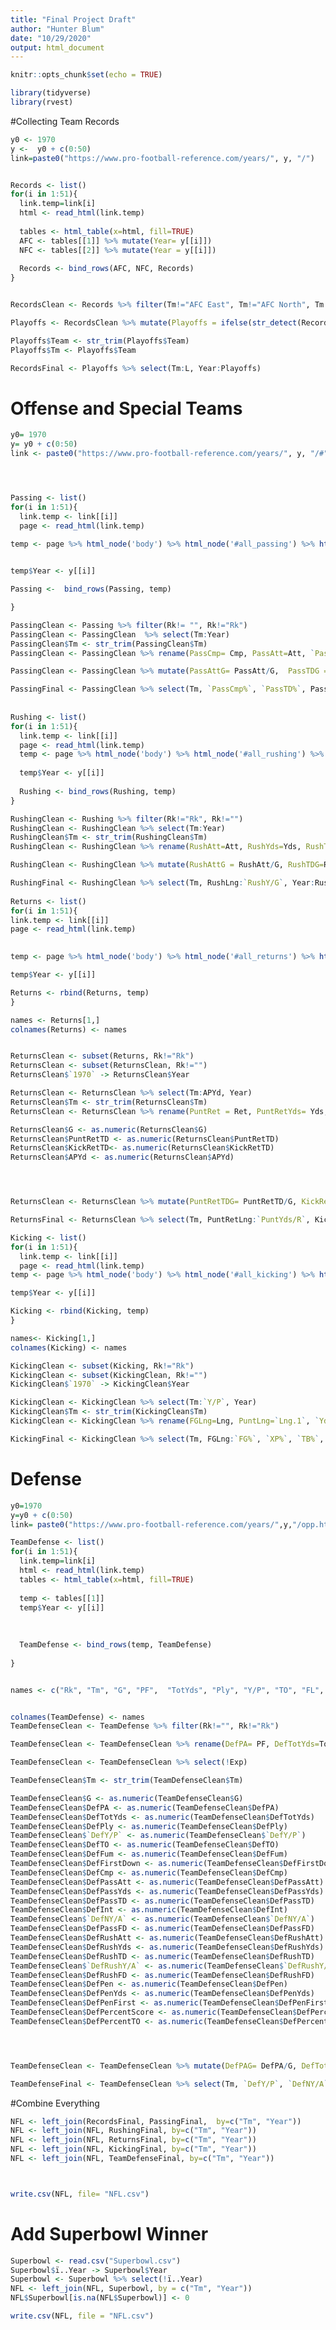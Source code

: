 ---
title: "Final Project Draft"
author: "Hunter Blum"
date: "10/29/2020"
output: html_document
---

```{r setup, include=FALSE}
knitr::opts_chunk$set(echo = TRUE)
```

```{r}
library(tidyverse)
library(rvest)

```

#Collecting Team Records
```{r}
y0 <- 1970
y <-  y0 + c(0:50)
link=paste0("https://www.pro-football-reference.com/years/", y, "/")


Records <- list()
for(i in 1:51){
  link.temp=link[i]
  html <- read_html(link.temp)
  
  tables <- html_table(x=html, fill=TRUE)
  AFC <- tables[[1]] %>% mutate(Year= y[[i]])
  NFC <- tables[[2]] %>% mutate(Year = y[[i]])
  
  Records <- bind_rows(AFC, NFC, Records)
}


RecordsClean <- Records %>% filter(Tm!="AFC East", Tm!="AFC North", Tm!="AFC South", Tm!="AFC West", Tm!="NFC North", Tm!="NFC South", Tm!="NFC West", Tm!= "NFC East", Tm!="AFC Central", Tm!="NFC Central")

Playoffs <- RecordsClean %>% mutate(Playoffs = ifelse(str_detect(RecordsClean$Tm, "[*+]"), 1, 0)) %>% mutate(Team = str_remove_all(RecordsClean$Tm, "[*+]")) 

Playoffs$Team <- str_trim(Playoffs$Team)
Playoffs$Tm <- Playoffs$Team

RecordsFinal <- Playoffs %>% select(Tm:L, Year:Playoffs) 


```

# Offense and Special Teams
```{r}
y0= 1970
y= y0 + c(0:50)
link <- paste0("https://www.pro-football-reference.com/years/", y, "/#")




Passing <- list()
for(i in 1:51){
  link.temp <- link[[i]]
  page <- read_html(link.temp)
  
temp <- page %>% html_node('body') %>% html_node('#all_passing') %>% html_nodes(xpath='comment()') %>% html_text() %>% read_html() %>% html_node('table') %>% html_table()


temp$Year <- y[[i]]

Passing <-  bind_rows(Passing, temp)

}

PassingClean <- Passing %>% filter(Rk!= "", Rk!="Rk")
PassingClean <- PassingClean  %>% select(Tm:Year)
PassingClean$Tm <- str_trim(PassingClean$Tm)
PassingClean <- PassingClean %>% rename(PassCmp= Cmp, PassAtt=Att, `PassCmp%` = `Cmp%`,  PassTD = TD, `PassTD%`=`TD%`, PassInt = Int, `PassInt%`=`Int%`, PassLng=Lng, `PassY/A`= `Y/A`, `PassAY/A`= `AY/A`, `PassY/C` = `Y/C`, `PassY/G`= `Y/G`, PassRate=Rate, PassSack= Sk,  `PassNY/A`= `NY/A`, `PassANY/A`= `ANY/A`, `PassSack%` = `Sk%`, `Pass4QC`= `4QC`, PassGWD=GWD )

PassingClean <- PassingClean %>% mutate(PassAttG= PassAtt/G,  PassTDG = PassTD/G, PassIntG=PassInt/G, PassSackG= PassSack/G)

PassingFinal <- PassingClean %>% select(Tm, `PassCmp%`, `PassTD%`, PassLng:PassRate,`PassNY/A`:`PassSack%`, Year: PassSackG )
  
  
Rushing <- list()
for(i in 1:51){
  link.temp <- link[[i]]
  page <- read_html(link.temp)
  temp <- page %>% html_node('body') %>% html_node('#all_rushing') %>% html_nodes(xpath='comment()') %>% html_text() %>% read_html() %>% html_node('table') %>% html_table() 
  
  temp$Year <- y[[i]]
  
  Rushing <- bind_rows(Rushing, temp)
}

RushingClean <- Rushing %>% filter(Rk!="Rk", Rk!="")
RushingClean <- RushingClean %>% select(Tm:Year)
RushingClean$Tm <- str_trim(RushingClean$Tm)
RushingClean <- RushingClean %>% rename(RushAtt=Att, RushYds=Yds, RushTD=TD, RushLng=Lng, `RushY/A`=`Y/A`, `RushY/G`= `Y/G`, RushFmb=Fmb)

RushingClean <- RushingClean %>% mutate(RushAttG = RushAtt/G, RushTDG=RushTD/G, RushFmbG= RushFmb/G)

RushingFinal <- RushingClean %>% select(Tm, RushLng:`RushY/G`, Year:RushFmbG)
  
Returns <- list()
for(i in 1:51){
link.temp <- link[[i]]
page <- read_html(link.temp)

  
temp <- page %>% html_node('body') %>% html_node('#all_returns') %>% html_nodes(xpath='comment()') %>% html_text() %>% read_html() %>% html_node('table') %>% html_table() 

temp$Year <- y[[i]]

Returns <- rbind(Returns, temp)
}

names <- Returns[1,]
colnames(Returns) <- names


ReturnsClean <- subset(Returns, Rk!="Rk")
ReturnsClean <- subset(ReturnsClean, Rk!="")
ReturnsClean$`1970` -> ReturnsClean$Year

ReturnsClean <- ReturnsClean %>% select(Tm:APYd, Year)
ReturnsClean$Tm <- str_trim(ReturnsClean$Tm)
ReturnsClean <- ReturnsClean %>% rename(PuntRet = Ret, PuntRetYds= Yds, PuntRetTD = TD, PuntRetLng= Lng, `PuntYds/R`= `Y/R`, KickRet= Rt, KickRetYds= `Yds.1`, KickRetTD = `TD.1`, KickRetLng= `Lng.1`, `KickYds/R`=`Y/Rt`)

ReturnsClean$G <- as.numeric(ReturnsClean$G)
ReturnsClean$PuntRetTD <- as.numeric(ReturnsClean$PuntRetTD)
ReturnsClean$KickRetTD<- as.numeric(ReturnsClean$KickRetTD)
ReturnsClean$APYd <- as.numeric(ReturnsClean$APYd)




ReturnsClean <- ReturnsClean %>% mutate(PuntRetTDG= PuntRetTD/G, KickRetTDG=KickRetTD/G, APYdG= APYd/G)

ReturnsFinal <- ReturnsClean %>% select(Tm, PuntRetLng:`PuntYds/R`, KickRetLng:APYdG)

Kicking <- list()
for(i in 1:51){
  link.temp <- link[[i]]
  page <- read_html(link.temp)
temp <- page %>% html_node('body') %>% html_node('#all_kicking') %>% html_nodes(xpath='comment()') %>% html_text() %>% read_html() %>% html_node('table') %>% html_table() 

temp$Year <- y[[i]]

Kicking <- rbind(Kicking, temp)
}

names<- Kicking[1,]
colnames(Kicking) <- names

KickingClean <- subset(Kicking, Rk!="Rk")
KickingClean <- subset(KickingClean, Rk!="")
KickingClean$`1970` -> KickingClean$Year

KickingClean <- KickingClean %>% select(Tm:`Y/P`, Year)
KickingClean$Tm <- str_trim(KickingClean$Tm)
KickingClean <- KickingClean %>% rename(FGLng=Lng, PuntLng=`Lng.1`, `Yds/Punt`=`Y/P`)

KickingFinal <- KickingClean %>% select(Tm, FGLng:`FG%`, `XP%`, `TB%`, KOAvg, `Yds/Punt`:Year)

```


# Defense
```{r}
y0=1970
y=y0 + c(0:50)
link= paste0("https://www.pro-football-reference.com/years/",y,"/opp.htm")

TeamDefense <- list()
for(i in 1:51){
  link.temp=link[i]
  html <- read_html(link.temp)
  tables <- html_table(x=html, fill=TRUE)
  
  temp <- tables[[1]]
  temp$Year <- y[[i]]
 
    
    
  TeamDefense <- bind_rows(temp, TeamDefense)
  
}


names <- c("Rk", "Tm", "G", "PF",  "TotYds", "Ply", "Y/P", "TO", "FL", "FirstDown", "Cmp", "PassAtt", "PassYds", "PassTD", "Int", "NY/A", "PassFirstDown", "RushAtt", "RushYds", "RushTD", "RushY/A", "RushFirstDown", "Pen", "PenYds", "PenFirst", "PercentScore", "PercentTO", "Exp", "Year")


colnames(TeamDefense) <- names
TeamDefenseClean <- TeamDefense %>% filter(Rk!="", Rk!="Rk")

TeamDefenseClean <- TeamDefenseClean %>% rename(DefPA= PF, DefTotYds=TotYds, DefPly= Ply, `DefY/P`= `Y/P`, DefTO=TO, DefFum=FL, DefFirstDown= FirstDown, DefCmp=Cmp, DefPassAtt= PassAtt, DefPassYds= PassYds, DefPassTD= PassTD, DefInt= Int, `DefNY/A`= `NY/A`, DefPassFD= PassFirstDown, DefRushAtt= RushAtt, DefRushYds= RushYds, `DefRushY/A`=`RushY/A`, DefRushFD= RushFirstDown, DefPen= Pen, DefPenYds=PenYds, DefPenFirst= PenFirst, DefPercentScore= PercentScore, DefPercentTO = PercentTO, DefRushTD= RushTD)

TeamDefenseClean <- TeamDefenseClean %>% select(!Exp) 

TeamDefenseClean$Tm <- str_trim(TeamDefenseClean$Tm)

TeamDefenseClean$G <- as.numeric(TeamDefenseClean$G)
TeamDefenseClean$DefPA <- as.numeric(TeamDefenseClean$DefPA)
TeamDefenseClean$DefTotYds <- as.numeric(TeamDefenseClean$DefTotYds)
TeamDefenseClean$DefPly <- as.numeric(TeamDefenseClean$DefPly)
TeamDefenseClean$`DefY/P` <- as.numeric(TeamDefenseClean$`DefY/P`)
TeamDefenseClean$DefTO <- as.numeric(TeamDefenseClean$DefTO)
TeamDefenseClean$DefFum <- as.numeric(TeamDefenseClean$DefFum)
TeamDefenseClean$DefFirstDown <- as.numeric(TeamDefenseClean$DefFirstDown)
TeamDefenseClean$DefCmp <- as.numeric(TeamDefenseClean$DefCmp)
TeamDefenseClean$DefPassAtt <- as.numeric(TeamDefenseClean$DefPassAtt)
TeamDefenseClean$DefPassYds <- as.numeric(TeamDefenseClean$DefPassYds)
TeamDefenseClean$DefPassTD <- as.numeric(TeamDefenseClean$DefPassTD)
TeamDefenseClean$DefInt <- as.numeric(TeamDefenseClean$DefInt)
TeamDefenseClean$`DefNY/A` <- as.numeric(TeamDefenseClean$`DefNY/A`)
TeamDefenseClean$DefPassFD <- as.numeric(TeamDefenseClean$DefPassFD)
TeamDefenseClean$DefRushAtt <- as.numeric(TeamDefenseClean$DefRushAtt)
TeamDefenseClean$DefRushYds <- as.numeric(TeamDefenseClean$DefRushYds)
TeamDefenseClean$DefRushTD <- as.numeric(TeamDefenseClean$DefRushTD)
TeamDefenseClean$`DefRushY/A` <- as.numeric(TeamDefenseClean$`DefRushY/A`)
TeamDefenseClean$DefRushFD <- as.numeric(TeamDefenseClean$DefRushFD)
TeamDefenseClean$DefPen <- as.numeric(TeamDefenseClean$DefPen)
TeamDefenseClean$DefPenYds <- as.numeric(TeamDefenseClean$DefPenYds)
TeamDefenseClean$DefPenFirst <- as.numeric(TeamDefenseClean$DefPenFirst)
TeamDefenseClean$DefPercentScore <- as.numeric(TeamDefenseClean$DefPercentScore)
TeamDefenseClean$DefPercentTO <- as.numeric(TeamDefenseClean$DefPercentTO)




TeamDefenseClean <- TeamDefenseClean %>% mutate(DefPAG= DefPA/G, DefTotYds=DefTotYds/G, DefTOG=DefTO/G, DefFirstDownG= DefFirstDown/G, DefCmpG= DefCmp/G, DefPassYdsG= DefPassYds/G, DefPassTDG= DefPassTD/G, DefIntG= DefInt/G, DefPassFDG= DefPassFD/G, DefRushYdsG= DefRushYds/G, DefRushTDG= DefRushTD/G, DefRushFDG=DefRushFD/G, DefPenG=DefPen/G, DefPenYdsG= DefPenYds/G, DefPenFirstG= DefPenFirst/G)

TeamDefenseFinal <- TeamDefenseClean %>% select(Tm, `DefY/P`, `DefNY/A`, `DefRushY/A`, DefPercentScore, Year:DefPenFirstG)

```

#Combine Everything
```{r}

NFL <- left_join(RecordsFinal, PassingFinal,  by=c("Tm", "Year"))
NFL <- left_join(NFL, RushingFinal, by=c("Tm", "Year"))
NFL <- left_join(NFL, ReturnsFinal, by=c("Tm", "Year"))
NFL <- left_join(NFL, KickingFinal, by=c("Tm", "Year"))
NFL <- left_join(NFL, TeamDefenseFinal, by=c("Tm", "Year"))



write.csv(NFL, file= "NFL.csv")

```

# Add Superbowl Winner
```{r}
Superbowl <- read.csv("Superbowl.csv")
Superbowl$ï..Year -> Superbowl$Year
Superbowl <- Superbowl %>% select(!ï..Year)
NFL <- left_join(NFL, Superbowl, by = c("Tm", "Year")) 
NFL$Superbowl[is.na(NFL$Superbowl)] <- 0

write.csv(NFL, file = "NFL.csv")
```
